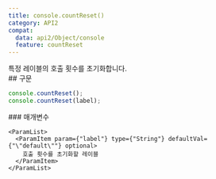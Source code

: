 ```yaml
---
title: console.countReset()
category: API2
compat:
  data: api2/Object/console
  feature: countReset
---
```


<Section>
  특정 레이블의 호출 횟수를 초기화합니다.
</Section>
<Section>
  ## 구문

  ~~~js
  console.countReset();
  console.countReset(label);
  ~~~

  <Section>
    ### 매개변수

    <ParamList>
      <ParamItem param={"label"} type={"String"} defaultVal={"\"default\""} optional>
        호출 횟수를 초기화할 레이블
      </ParamItem>
    </ParamList>
  </Section>
</Section>